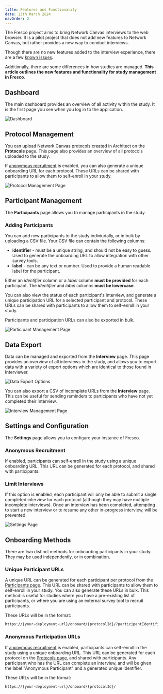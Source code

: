 ```yaml
---
title: Features and Functionality
date: 13th March 2024
navOrder: 2
---
```


The Fresco project aims to bring Network Canvas interviews to the web browser. It is a pilot project that does not
add new features to Network Canvas, but rather provides a new way to conduct interviews.

Though there are no new features added to the interview experience, there are a few [known issues](./about).

Additionally, there are some differences in how studies are managed. **This article outlines the new features and functionality for study management in Fresco**.

## Dashboard

The main dashboard provides an overview of all activity within the study. It is the first page you see when you log in to the application.

![Dashboard](/assets/img/fresco-images/features/dashboard.png)

## Protocol Management

You can upload Network Canvas protocols created in Architect on the **Protocols** page. This page also provides an overview of all protocols uploaded to the study.

If [anonymous recruitment](#anonymous-recruitment) is enabled, you can also generate a unique onboarding URL for each protocol. These URLs can be shared with participants to allow them to self-enroll in your study.

![Protocol Management Page](/assets/img/fresco-images/features/protocols.png)

## Participant Management

The **Participants** page allows you to manage participants in the study.

<KeyConcept>

### Adding Participants

You can add new participants to the study indiviudally, or in bulk by uploading a CSV file. Your CSV file can contain the following columns:

- **identifier** - must be a unique string, and should not be easy to guess. Used to generate the onboarding URL to allow integration with other survey tools.
- **label** - can be any text or number. Used to provide a human readable label for the participant.

Either an _identifier_ column or a _label_ column **must be provided** for each participant. The _identifier_ and _label_ columns **must be lowercase**.

</KeyConcept>

You can also view the status of each participant's interview, and generate a unique participation URL for a selected participant and protocol. These URLs can be shared with participants to allow them to self-enroll in your study.

Participants and participation URLs can also be exported in bulk.

![Participant Management Page](/assets/img/fresco-images/features/participants.png)

## Data Export

Data can be managed and exported from the **Interview** page. This page provides an overview of all interviews in the study, and allows you to export data with a variety of export options which are identical to those found in Interviewer.

![Data Export Options](/assets/img/fresco-images/features/data-export.png)

You can also export a CSV of incomplete URLs from the **Interview** page. This can be useful for sending reminders to participants who have not yet completed their interview.

![Interview Management Page](/assets/img/fresco-images/features/interviews.png)

## Settings and Configuration

The **Settings** page allows you to configure your instance of Fresco.

### Anonymous Recruitment

If enabled, participants can self-enroll in the study using a unique onboarding URL. This URL can be generated for each protocol, and shared with participants.

### Limit Interviews

If this option is enabled, each participant will only be able to submit a single completed interview for each protocol (although they may have multiple incomplete interviews). Once an interview has been completed, attempting to start a new interview or to resume any other in-progress interview, will be prevented.

![Settings Page](/assets/img/fresco-images/features/settings.png)

## Onboarding Methods

There are two distinct methods for onboarding participants in your study. They may be used independently, or in combination.

### Unique Participant URLs

A unique URL can be generated for each participant per protocol from the [Participants page](#participant-management). This URL can be shared with participants to allow them to self-enroll in your study. You can also generate these URLs in bulk. This method is useful for studies where you have a pre-existing list of participants, or where you are using an external survey tool to recruit participants.

These URLs will be in the format:

```bash
https://{your-deployment-url}/onboard/{protocolId}/?participantIdentifier={participantIdentifier}
```

### Anonymous Participation URLs

If [anonymous recruitment](#anonymous-recruitment) is enabled, participants can self-enroll in the study using a unique onboarding URL. This URL can be generated for each protocol on the [Protocols page](#protocol-management), and shared with participants. Any participant who has the URL can complete an interview, and will be given the label "Anonymous Participant" and a generated unique identifier.

These URLs will be in the format:

```bash
https://{your-deployment-url}/onboard/{protocolId}/
```

